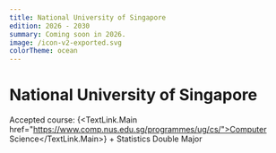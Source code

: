 ```yaml
---
title: National University of Singapore
edition: 2026 - 2030
summary: Coming soon in 2026.
image: /icon-v2-exported.svg
colorTheme: ocean
---
```



# National University of Singapore

Accepted course: {<TextLink.Main href="https://www.comp.nus.edu.sg/programmes/ug/cs/">Computer Science</TextLink.Main>} + Statistics Double Major
